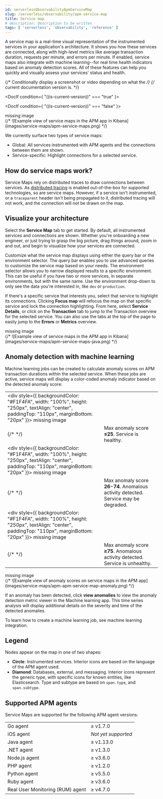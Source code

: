 ```yaml
---
id: serverlessObservabilityApmServiceMap
slug: /serverless/observability/apm-service-map
title: Service map
# description: Description to be written
tags: [ 'serverless', 'observability', 'reference' ]
---
```




<div id="service-maps"></div>

A service map is a real-time visual representation of the instrumented services in your application's architecture.
It shows you how these services are connected, along with high-level metrics like average transaction duration,
requests per minute, and errors per minute.
If enabled, service maps also integrate with machine learning--for real time health indicators based on anomaly detection scores.
All of these features can help you quickly and visually assess your services' status and health.

{/* Conditionally display a screenshot or video depending on what the */}
{/* current documentation version is. */}

<DocIf condition={ "((is-current-version))" === "true" }>
<DocVideo
	source="vidyard"
	id="VH8gKnPE3Z2csACZTCeQrw"
	title="Vidyard Video"
/>
</DocIf>

<DocIf condition={ "((is-current-version))" === "false" }>
<div style={{ backgroundColor: "#F1F4FA", width: "100%", height: "250px", textAlign: "center", paddingTop: "110px", marginBottom: "20px" }}><DocIcon type="image" title="missing image"/> missing image</div>
{/* ![Example view of service maps in the APM app in Kibana](images/service-maps/apm-service-maps.png) */}
</DocIf>

We currently surface two types of service maps:

* Global: All services instrumented with APM agents and the connections between them are shown.
* Service-specific: Highlight connections for a selected service.

<div id="service-maps-how"></div>

## How do service maps work?

Service Maps rely on distributed traces to draw connections between services.
As [distributed tracing](((apm-guide-ref))/apm-distributed-tracing.html) is enabled out-of-the-box for supported technologies, so are service maps.
However, if a service isn't instrumented,
or a `traceparent` header isn't being propagated to it,
distributed tracing will not work, and the connection will not be drawn on the map.

<div id="visualize-your-architecture"></div>

## Visualize your architecture

Select the **Service Map** tab to get started.
By default, all instrumented services and connections are shown.
Whether you're onboarding a new engineer, or just trying to grasp the big picture,
drag things around, zoom in and out, and begin to visualize how your services are connected.

Customize what the service map displays using either the query bar or the environment selector.
The query bar enables you to use <DocLink id="serverlessObservabilityApmQueryYourData">advanced queries</DocLink> to customize the service map based on your needs.
The environment selector allows you to narrow displayed results to a specific environment.
This can be useful if you have two or more services, in separate environments, but with the same name.
Use the environment drop-down to only see the data you're interested in, like `dev` or `production`.

If there's a specific service that interests you, select that service to highlight its connections.
Clicking **Focus map** will refocus the map on that specific service and lock the connection highlighting.
From here, select **Service Details**, or click on the **Transaction** tab to jump to the Transaction overview
for the selected service.
You can also use the tabs at the top of the page to easily jump to the **Errors** or **Metrics** overview.

<div style={{ backgroundColor: "#F1F4FA", width: "100%", height: "250px", textAlign: "center", paddingTop: "110px", marginBottom: "20px" }}><DocIcon type="image" title="missing image"/> missing image</div>
{/* ![Example view of service maps in the APM app in Kibana](images/service-maps/apm-service-maps-java.png) */}

<div id="service-map-anomaly-detection"></div>

## Anomaly detection with machine learning

Machine learning jobs can be created to calculate anomaly scores on APM transaction durations within the selected service.
When these jobs are active, service maps will display a color-coded anomaly indicator based on the detected anomaly score:

|  |  |
|---|---|
| <div style={{ backgroundColor: "#F1F4FA", width: "100%", height: "250px", textAlign: "center", paddingTop: "110px", marginBottom: "20px" }}><DocIcon type="image" title="missing image"/> missing image</div>
{/* <DocImage flatImage alt="APM green service,112" url="images/service-maps/apm-green-service.png" /> */} | Max anomaly score **≤25**. Service is healthy. |
| <div style={{ backgroundColor: "#F1F4FA", width: "100%", height: "250px", textAlign: "center", paddingTop: "110px", marginBottom: "20px" }}><DocIcon type="image" title="missing image"/> missing image</div>
{/* <DocImage flatImage alt="APM yellow service,112" url="images/service-maps/apm-yellow-service.png" /> */} | Max anomaly score **26-74**. Anomalous activity detected. Service may be degraded. |
| <div style={{ backgroundColor: "#F1F4FA", width: "100%", height: "250px", textAlign: "center", paddingTop: "110px", marginBottom: "20px" }}><DocIcon type="image" title="missing image"/> missing image</div>
{/* <DocImage flatImage alt="APM red service,112" url="images/service-maps/apm-red-service.png" /> */} | Max anomaly score **≥75**. Anomalous activity detected. Service is unhealthy. |

<div style={{ backgroundColor: "#F1F4FA", width: "100%", height: "250px", textAlign: "center", paddingTop: "110px", marginBottom: "20px" }}><DocIcon type="image" title="missing image"/> missing image</div>
{/* ![Example view of anomaly scores on service maps in the APM app](images/service-maps/apm-apm-service-map-anomaly.png) */}

If an anomaly has been detected, click **view anomalies** to view the anomaly detection metric viewer in the Machine learning app.
This time series analysis will display additional details on the severity and time of the detected anomalies.

To learn how to create a machine learning job, see <DocLink id="serverlessObservabilityApmIntegrateWithMachineLearning">machine learning integration</DocLink>.

<div id="service-maps-legend"></div>

## Legend

Nodes appear on the map in one of two shapes:

* **Circle**: Instrumented services. Interior icons are based on the language of the APM agent used.
* **Diamond**: Databases, external, and messaging. Interior icons represent the generic type,
    with specific icons for known entities, like Elasticsearch.
    Type and subtype are based on `span.type`, and `span.subtype`.

<div id="service-maps-supported"></div>

## Supported APM agents

Service Maps are supported for the following APM agent versions:

|  |  |
|---|---|
| Go agent | ≥ v1.7.0 |
| iOS agent | _Not yet supported_ |
| Java agent | ≥ v1.13.0 |
| .NET agent | ≥ v1.3.0 |
| Node.js agent | ≥ v3.6.0 |
| PHP agent | ≥ v1.2.0 |
| Python agent | ≥ v5.5.0 |
| Ruby agent | ≥ v3.6.0 |
| Real User Monitoring (RUM) agent | ≥ v4.7.0 |

